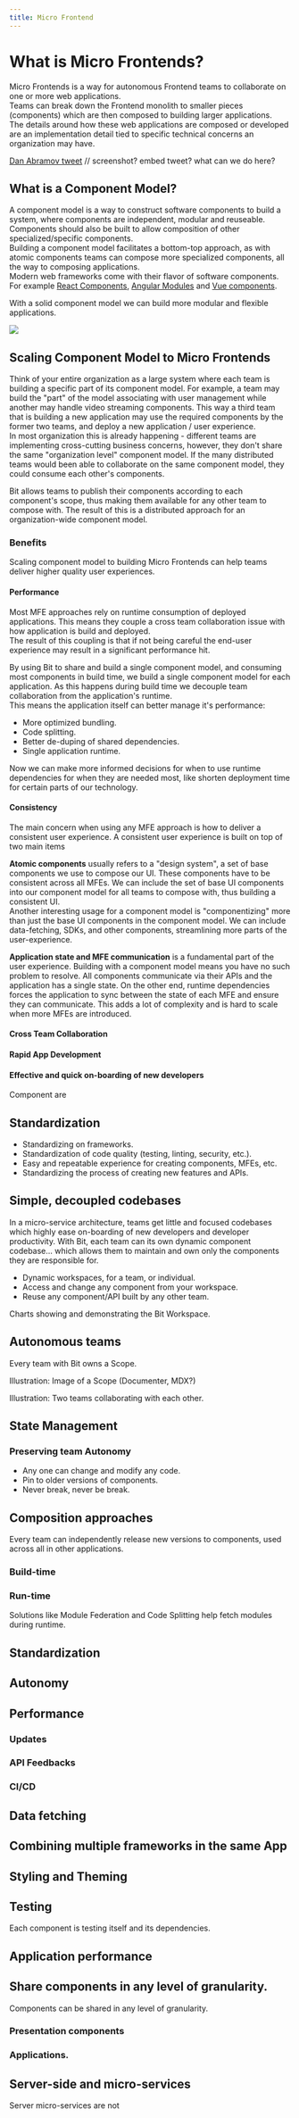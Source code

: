 ```yaml
---
title: Micro Frontend
---
```



# What is Micro Frontends?

Micro Frontends is a way for autonomous Frontend teams to collaborate on one or more web applications.  
Teams can break down the Frontend monolith to smaller pieces (components) which are then composed to building larger applications.  
The details around how these web applications are composed or developed are an implementation detail tied to specific technical concerns an organization may have.

[Dan Abramov tweet](https://twitter.com/dan_abramov/status/1132493678730252288?lang=en) // screenshot? embed tweet? what can we do here?

## What is a Component Model?

A component model is a way to construct software components to build a system, where components are independent, modular and reuseable. Components should also be built to allow composition of other specialized/specific components.  
Building a component model facilitates a bottom-top approach, as with atomic components teams can compose more specialized components, all the way to composing applications.  
Modern web frameworks come with their flavor of software components. For example [React Components](https://reactjs.org/docs/components-and-props.html), [Angular Modules](https://angular.io/guide/feature-modules) and [Vue components](https://vuejs.org/v2/guide/components.html).

With a solid component model we can build more modular and flexible applications.

<Image src="/img/dependencies_graph.png" />

## Scaling Component Model to Micro Frontends

Think of your entire organization as a large system where each team is building a specific part of its component model. For example, a team may build the "part" of the model associating with user management while another may handle video streaming components. This way a third team that is building a new application may use the required components by the former two teams, and deploy a new application / user experience.  
In most organization this is already happening - different teams are implementing cross-cutting business concerns, however, they don't share the same "organization level" component model. If the many distributed teams would been able to collaborate on the same component model, they could consume each other's components.

Bit allows teams to publish their components according to each component's scope, thus making them available for any other team to compose with. The result of this is a distributed approach for an organization-wide component model.

### Benefits

Scaling component model to building Micro Frontends can help teams deliver higher quality user experiences.  

#### Performance

Most MFE approaches rely on runtime consumption of deployed applications. This means they couple a cross team collaboration issue with how application is build and deployed.  
The result of this coupling is that if not being careful the end-user experience may result in a significant performance hit.

By using Bit to share and build a single component model, and consuming most components in build time, we build a single component model for each application. As this happens during build time we decouple team collaboration from the application's runtime.  
This means the application itself can better manage it's performance:

- More optimized bundling.
- Code splitting.
- Better de-duping of shared dependencies.
- Single application runtime.

Now we can make more informed decisions for when to use runtime dependencies for when they are needed most, like shorten deployment time for certain parts of our technology.

#### Consistency

The main concern when using any MFE approach is how to deliver a consistent user experience. A consistent user experience is built on top of two main items

**Atomic components** usually refers to a "design system", a set of base components we use to compose our UI. These components have to be consistent across all MFEs. We can include the set of base UI components into our component model for all teams to compose with, thus building a consistent UI.  
Another interesting usage for a component model is "componentizing" more than just the base UI components in the component model. We can include data-fetching, SDKs, and other components, streamlining more parts of the user-experience.

**Application state and MFE communication** is a fundamental part of the user experience. Building with a component model means you have no such problem to resolve. All components communicate via their APIs and the application has a single state. On the other end, runtime dependencies forces the application to sync between the state of each MFE and ensure they can communicate. This adds a lot of complexity and is hard to scale when more MFEs are introduced.

#### Cross Team Collaboration

#### Rapid App Development

#### Effective and quick on-boarding of new developers

Component are 

## Standardization

- Standardizing on frameworks.
- Standardization of code quality (testing, linting, security, etc.).
- Easy and repeatable experience for creating components, MFEs, etc.
- Standardizing the process of creating new features and APIs.

## Simple, decoupled codebases

In a micro-service architecture, teams get little and focused codebases which highly ease on-boarding of new developers
and developer productivity.
With Bit, each team can its own dynamic component codebase... which allows them to maintain and own only the components they
are responsible for.

- Dynamic workspaces, for a team, or individual.
- Access and change any component from your workspace.
- Reuse any component/API built by any other team. 

Charts showing and demonstrating the Bit Workspace.

## Autonomous teams
Every team with Bit owns a Scope.


Illustration: Image of a Scope (Documenter, MDX?)

Illustration: Two teams collaborating with each other.

## State Management

### Preserving team Autonomy

- Any one can change and modify any code.
- Pin to older versions of components.
- Never break, never be break.


## Composition approaches
Every team can independently release new versions to components, used across all in other applications. 

### Build-time


### Run-time
Solutions like Module Federation and Code Splitting help fetch modules during runtime. 


## Standardization

## Autonomy

## Performance

### Updates

### API Feedbacks

### CI/CD

## Data fetching


## Combining multiple frameworks in the same App

## Styling and Theming


## Testing
Each component is testing itself and its dependencies.

## Application performance


## Share components in any level of granularity.
Components can be shared in any level of granularity.

### Presentation components

### Applications.

## Server-side and micro-services
Server micro-services are not 
